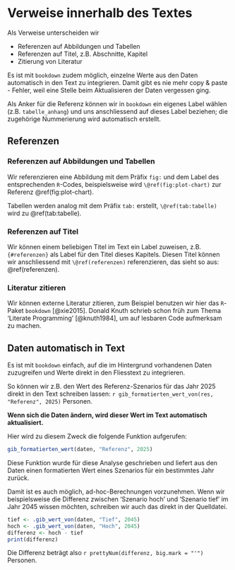 
\newpage

# Verweise innerhalb des Textes

Als Verweise unterscheiden wir 

- Referenzen auf Abbildungen und Tabellen
- Referenzen auf Titel, z.B. Abschnitte, Kapitel
- Zitierung von Literatur

Es ist mit `bookdown` zudem möglich, einzelne Werte aus den Daten automatisch in den Text zu integrieren. Damit gibt es nie mehr copy & paste - Fehler, weil eine Stelle beim Aktualisieren der Daten vergessen ging. 

Als Anker für die Referenz können wir in `bookdown` ein eigenes Label wählen (z.B. `tabelle_anhang`) und uns anschliessend auf dieses Label beziehen; die zugehörige Nummerierung wird automatisch erstellt. 


## Referenzen {#referenzen}


### Referenzen auf Abbildungen und Tabellen

Wir referenzieren eine Abbildung mit dem Präfix `fig:` und dem Label des entsprechenden `R`-Codes, beispielsweise wird  `\@ref(fig:plot-chart)` zur Referenz \@ref(fig:plot-chart). 

Tabellen werden analog mit dem Präfix `tab:` erstellt,  `\@ref(tab:tabelle)` wird zu  \@ref(tab:tabelle).

### Referenzen auf Titel
Wir können einem beliebigen Titel im Text ein Label zuweisen, z.B. `{#referenzen}` als Label für den Titel dieses Kapitels. Diesen Titel können wir  anschliessend mit `\@ref(referenzen)` referenzieren, das sieht so aus:  \@ref(referenzen). 

### Literatur zitieren
Wir können externe Literatur zitieren, zum Beispiel benutzen wir hier das `R`-Paket  `bookdown`  [@xie2015]. Donald Knuth schrieb schon früh zum Thema 'Literate Programming' [@knuth1984], um auf lesbaren Code aufmerksam zu machen.




## Daten automatisch in Text

Es ist mit `bookdown` einfach, auf die im Hintergrund vorhandenen Daten zuzugreifen und Werte direkt in den Fliesstext zu integrieren.    

So können wir z.B. den Wert des Referenz-Szenarios für das Jahr 2025 direkt in den Text schreiben lassen: `r gib_formatierten_wert_von(res, "Referenz", 2025)` Personen. 

**Wenn sich die Daten ändern, wird dieser Wert im Text automatisch aktualisiert.**

Hier wird zu diesem Zweck die folgende Funktion aufgerufen:

```r
gib_formatierten_wert(daten, "Referenz", 2025)
```

Diese Funktion wurde für diese Analyse geschrieben und liefert aus den Daten einen formatierten Wert eines Szenarios für ein bestimmtes Jahr zurück.


Damit ist es auch möglich, ad-hoc-Berechnungen vorzunehmen. Wenn wir beispielsweise die Differenz zwischen 'Szenario hoch' und 'Szenario tief' im Jahr 2045 wissen möchten, schreiben wir auch das direkt in der Quelldatei.

```r
tief <- .gib_wert_von(daten, "Tief", 2045)
hoch <- .gib_wert_von(daten, "Hoch", 2045)
differenz <- hoch - tief
print(differenz)
```

Die Differenz beträgt also `r prettyNum(differenz, big.mark = "'")` Personen.





